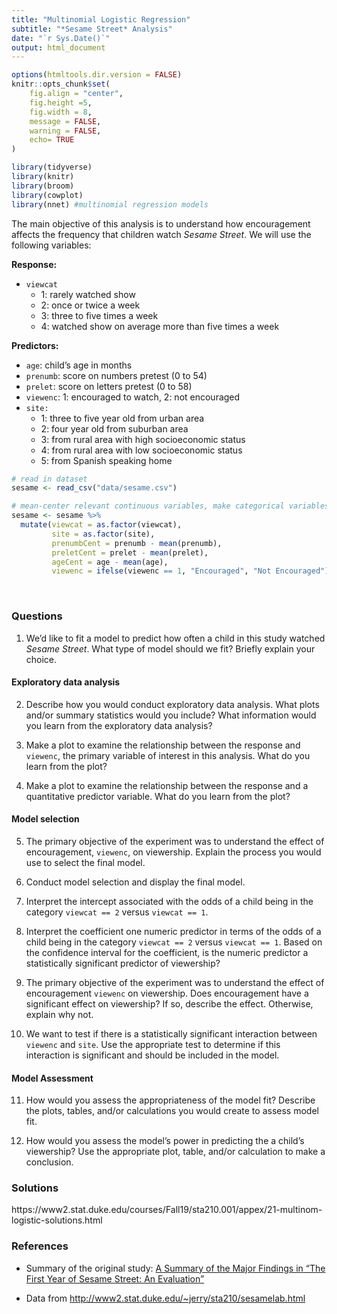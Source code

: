 ```yaml
---
title: "Multinomial Logistic Regression"
subtitle: "*Sesame Street* Analysis"
date: "`r Sys.Date()`"
output: html_document
---
```


```r
options(htmltools.dir.version = FALSE)
knitr::opts_chunk$set(
	fig.align = "center",
	fig.height =5,
	fig.width = 8,
	message = FALSE,
	warning = FALSE,
	echo= TRUE
)
```

```r
library(tidyverse)
library(knitr)
library(broom)
library(cowplot)
library(nnet) #multinomial regression models
```

The main objective of this analysis is to understand how encouragement affects the frequency that children watch *Sesame Street*. We will use the following variables: 

**Response:**

- <font class="vocab">`viewcat`</font>
    + 1: rarely watched show
    + 2: once or twice a week
    + 3: three to five times a week
    + 4: watched show on average more than five times a week

**Predictors:**

- <font class="vocab">`age`:</font> child's age in months
- <font class="vocab">`prenumb`: </font>score on numbers pretest (0 to 54)
- <font class="vocab">`prelet`: </font>score on letters pretest (0 to 58)
- <font class="vocab">`viewenc`:</font> 1: encouraged to watch, 2: not encouraged
- <font class="vocab">`site:`</font>
  + 1: three to five year old from urban area
  + 2: four year old from suburban area
  + 3: from rural area with high socioeconomic status
  + 4: from rural area with low socioeconomic status
  + 5: from Spanish speaking home

```r
# read in dataset
sesame <- read_csv("data/sesame.csv")
```

```r
# mean-center relevant continuous variables, make categorical variables factors
sesame <- sesame %>% 
  mutate(viewcat = as.factor(viewcat), 
         site = as.factor(site), 
         prenumbCent = prenumb - mean(prenumb), 
         preletCent = prelet - mean(prelet), 
         ageCent = age - mean(age),
         viewenc = ifelse(viewenc == 1, "Encouraged", "Not Encouraged"))
```
<br>

### Questions


1. We'd like to fit a model to predict how often a child in this study watched *Sesame Street*. What type of model should we fit? Briefly explain your choice. 

#### Exploratory data analysis

2. Describe how you would conduct exploratory data analysis. What plots and/or summary statistics would you include? What information would you learn from the exploratory data analysis?

3. Make a plot to examine the relationship between the response and `viewenc`, the primary variable of interest in this analysis. What do you learn from the plot?

4. Make a plot to examine the relationship between the response and a quantitative predictor variable. What do you learn from the plot?

#### Model selection

5. The primary objective of the experiment was to understand the effect of encouragement, `viewenc`, on viewership. Explain the process you would use to select the final model. 

6. Conduct model selection and display the final model.

7. Interpret the intercept associated with the odds of a child being in the category `viewcat == 2` versus `viewcat == 1`. 

8. Interpret the coefficient one numeric predictor in terms of the odds of a child being in the category `viewcat == 2` versus `viewcat == 1`. Based on the confidence interval for the coefficient, is the numeric predictor a statistically significant predictor of viewership?

9. The primary objective of the experiment was to understand the effect of encouragement `viewenc` on viewership. Does encouragement have a significant effect on viewership? If so, describe the effect. Otherwise, explain why not.

10. We want to test if there is a statistically significant interaction between `viewenc` and `site`. Use the appropriate test to determine if this interaction is significant and should be included in the model. 

#### Model Assessment

11. How would you assess the appropriateness of the model fit? Describe the plots, tables, and/or calculations you would create to assess model fit. 

12. How would you assess the model's power in predicting the a child's viewership? Use the appropriate plot, table, and/or calculation to make a conclusion. 

### Solutions

https://www2.stat.duke.edu/courses/Fall19/sta210.001/appex/21-multinom-logistic-solutions.html

### References

- Summary of the original study: [A Summary of the Major Findings in "The First Year of
Sesame Street: An Evaluation"](https://files.eric.ed.gov/fulltext/ED122799.pdf)

- Data from [http://www2.stat.duke.edu/~jerry/sta210/sesamelab.html](http://www2.stat.duke.edu/~jerry/sta210/sesamelab.html)

